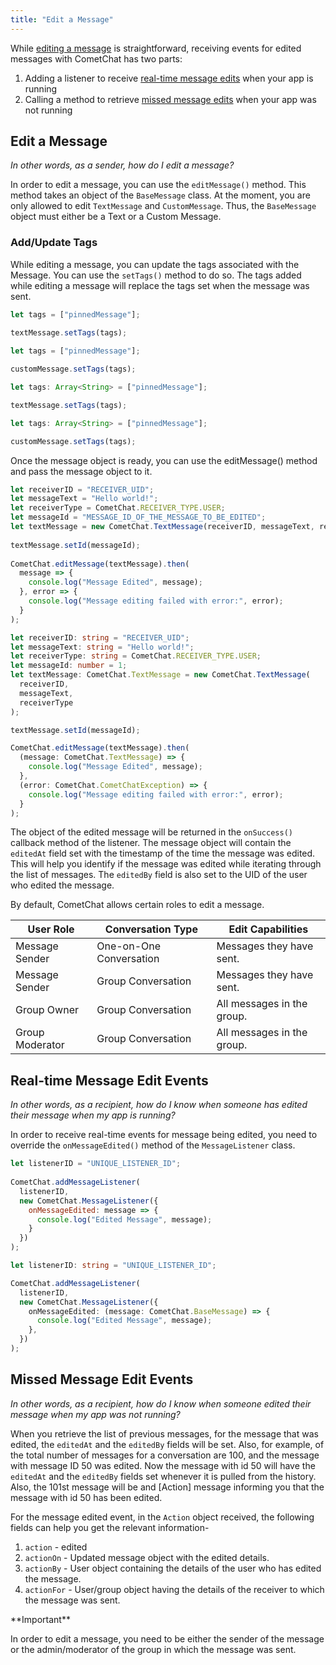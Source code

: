```yaml
---
title: "Edit a Message"
---
```


While [editing a message](#edit-a-message) is straightforward, receiving events
for edited messages with CometChat has two parts:

1. Adding a listener to receive
   [real-time message edits](#real-time-message-edit-events) when your app is
   running
2. Calling a method to retrieve
   [missed message edits](#missed-message-edit-events) when your app was not
   running

## Edit a Message

_In other words, as a sender, how do I edit a message?_

In order to edit a message, you can use the `editMessage()` method. This method
takes an object of the `BaseMessage` class. At the moment, you are only allowed
to edit `TextMessage` and `CustomMessage`. Thus, the `BaseMessage` object must
either be a Text or a Custom Message.

### Add/Update Tags

While editing a message, you can update the tags associated with the Message.
You can use the `setTags()` method to do so. The tags added while editing a
message will replace the tags set when the message was sent.

<CodeGroup>

```js Text Message
let tags = ["pinnedMessage"];
​
textMessage.setTags(tags);
```

```js Custom Message
let tags = ["pinnedMessage"];

customMessage.setTags(tags);
```

```ts Text Message (Typescript)
let tags: Array<String> = ["pinnedMessage"];

textMessage.setTags(tags);
```

```ts Custom Message (Typescript)
let tags: Array<String> = ["pinnedMessage"];

customMessage.setTags(tags);
```

</CodeGroup>

Once the message object is ready, you can use the editMessage() method and pass
the message object to it.

<CodeGroup>

```js Edit Message
let receiverID = "RECEIVER_UID";
let messageText = "Hello world!";
let receiverType = CometChat.RECEIVER_TYPE.USER;
let messageId = "MESSAGE_ID_OF_THE_MESSAGE_TO_BE_EDITED";
let textMessage = new CometChat.TextMessage(receiverID, messageText, receiverType);
​
textMessage.setId(messageId);
​
CometChat.editMessage(textMessage).then(
  message => {
    console.log("Message Edited", message);
  }, error => {
    console.log("Message editing failed with error:", error);
  }
);
```

```ts Typescript
let receiverID: string = "RECEIVER_UID";
let messageText: string = "Hello world!";
let receiverType: string = CometChat.RECEIVER_TYPE.USER;
let messageId: number = 1;
let textMessage: CometChat.TextMessage = new CometChat.TextMessage(
  receiverID,
  messageText,
  receiverType
);

textMessage.setId(messageId);

CometChat.editMessage(textMessage).then(
  (message: CometChat.TextMessage) => {
    console.log("Message Edited", message);
  },
  (error: CometChat.CometChatException) => {
    console.log("Message editing failed with error:", error);
  }
);
```

</CodeGroup>

The object of the edited message will be returned in the `onSuccess()` callback
method of the listener. The message object will contain the `editedAt` field set
with the timestamp of the time the message was edited. This will help you
identify if the message was edited while iterating through the list of messages.
The `editedBy` field is also set to the UID of the user who edited the message.

By default, CometChat allows certain roles to edit a message.

| User Role       | Conversation Type       | Edit Capabilities          |
| --------------- | ----------------------- | -------------------------- |
| Message Sender  | One-on-One Conversation | Messages they have sent.   |
| Message Sender  | Group Conversation      | Messages they have sent.   |
| Group Owner     | Group Conversation      | All messages in the group. |
| Group Moderator | Group Conversation      | All messages in the group. |

## Real-time Message Edit Events

_In other words, as a recipient, how do I know when someone has edited their
message when my app is running?_

In order to receive real-time events for message being edited, you need to
override the `onMessageEdited()` method of the `MessageListener` class.

<CodeGroup>

```js Message Listener
let listenerID = "UNIQUE_LISTENER_ID";
​
CometChat.addMessageListener(
  listenerID,
  new CometChat.MessageListener({
    onMessageEdited: message => {
      console.log("Edited Message", message);
    }
  })
);
```

```ts Typescript
let listenerID: string = "UNIQUE_LISTENER_ID";

CometChat.addMessageListener(
  listenerID,
  new CometChat.MessageListener({
    onMessageEdited: (message: CometChat.BaseMessage) => {
      console.log("Edited Message", message);
    },
  })
);
```

</CodeGroup>

## Missed Message Edit Events

_In other words, as a recipient, how do I know when someone edited their message
when my app was not running?_

When you retrieve the list of previous messages, for the message that was
edited, the `editedAt` and the `editedBy` fields will be set. Also, for example,
of the total number of messages for a conversation are 100, and the message with
message ID 50 was edited. Now the message with id 50 will have the `editedAt`
and the `editedBy` fields set whenever it is pulled from the history. Also, the
101st message will be and [Action] message informing you that the message with
id 50 has been edited.

For the message edited event, in the `Action` object received, the following
fields can help you get the relevant information-

1. `action` - edited
2. `actionOn` - Updated message object with the edited details.
3. `actionBy` - User object containing the details of the user who has edited
   the message.
4. `actionFor` - User/group object having the details of the receiver to which
   the message was sent.

<Note>
**Important**

In order to edit a message, you need to be either the sender of the message or
the admin/moderator of the group in which the message was sent.

</Note>

